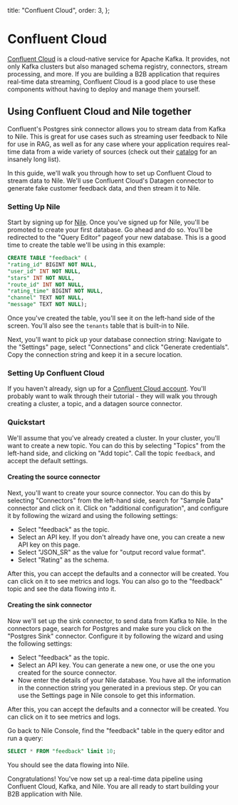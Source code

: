 
  title: "Confluent Cloud",
  order: 3,
};

# Confluent Cloud

[Confluent Cloud](https://www.confluent.io/confluent-cloud/) is a cloud-native service for Apache Kafka. It provides, not only Kafka clusters but also managed
schema registry, connectors, stream processing, and more. If you are building a B2B application that requires real-time data streaming, Confluent Cloud is
a good place to use these components without having to deploy and manage them yourself.

## Using Confluent Cloud and Nile together

Confluent's Postgres sink connector allows you to stream data from Kafka to Nile. This is great for use cases such as streaming user feedback to Nile for use in RAG,
as well as for any case where your application requires real-time data from a wide variety of sources
(check out their [catalog](https://www.confluent.io/product/connectors/) for an insanely long list).

In this guide, we'll walk you through how to set up Confluent Cloud to stream data to Nile. We'll use Confluent Cloud's Datagen connector to generate
fake customer feedback data, and then stream it to Nile.

### Setting Up Nile

Start by signing up for [Nile](https://console.thenile.dev/). Once you've signed up for Nile, you'll be promoted to create your first database. Go ahead and do so.
You'll be redirected to the "Query Editor" pageof your new database. This is a good time to create the table we'll be using in this example:

```sql
CREATE TABLE "feedback" (
"rating_id" BIGINT NOT NULL,
"user_id" INT NOT NULL,
"stars" INT NOT NULL,
"route_id" INT NOT NULL,
"rating_time" BIGINT NOT NULL,
"channel" TEXT NOT NULL,
"message" TEXT NOT NULL);
```

Once you've created the table, you'll see it on the left-hand side of the screen. You'll also see the `tenants` table that is built-in to Nile.

Next, you'll want to pick up your database connection string: Navigate to the "Settings" page, select "Connections" and click "Generate credentials".
Copy the connection string and keep it in a secure location.

### Setting Up Confluent Cloud

If you haven't already, sign up for a [Confluent Cloud account](https://confluent.cloud/signup). You'll probably want to walk through their tutorial - they will walk you
through creating a cluster, a topic, and a datagen source connector.

### Quickstart

We'll assume that you've already created a cluster. In your cluster, you'll want to create a new topic. You can do this by selecting "Topics" from the left-hand side, and
clicking on "Add topic". Call the topic `feedback`, and accept the default settings.

#### Creating the source connector

Next, you'll want to create your source connector. You can do this by selecting "Connectors" from the left-hand side, search for "Sample Data" connector and click on it.
Click on "additional configuration", and configure it by following the wizard and using the following settings:

- Select "feedback" as the topic.
- Select an API key. If you don't already have one, you can create a new API key on this page.
- Select "JSON_SR" as the value for "output record value format".
- Select "Rating" as the schema.

After this, you can accept the defaults and a connector will be created. You can click on it to see metrics and logs. You can also go to the "feedback" topic and see the data
flowing into it.

#### Creating the sink connector

Now we'll set up the sink connector, to send data from Kafka to Nile. In the connectors page, search for Postgres and make sure you click on the "Postgres Sink" connector.
Configure it by following the wizard and using the following settings:

- Select "feedback" as the topic.
- Select an API key. You can generate a new one, or use the one you created for the source connector.
- Now enter the details of your Nile database. You have all the information in the connection string you generated in a previous step. Or you can use the Settings page in
  Nile console to get this information.

After this, you can accept the defaults and a connector will be created. You can click on it to see metrics and logs.

Go back to Nile Console, find the "feedback" table in the query editor and run a query:

```sql
SELECT * FROM "feedback" limit 10;
```

You should see the data flowing into Nile.

Congratulations! You've now set up a real-time data pipeline using Confluent Cloud, Kafka, and Nile. You are all ready to start building your B2B application with Nile.
